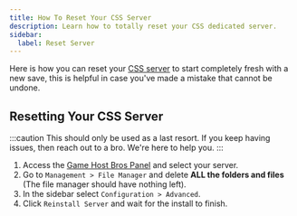 ```yaml
---
title: How To Reset Your CSS Server
description: Learn how to totally reset your CSS dedicated server.
sidebar:
  label: Reset Server
---
```


Here is how you can reset your [CSS server](https://www.gamehostbros.com/counter-strike-source-server-hosting/) to start completely fresh with a new save, this is helpful in case you've made a mistake that cannot be undone.

## Resetting Your CSS Server

:::caution
This should only be used as a last resort. If you keep having issues, then reach out to a bro. We're here to help you.
:::

<Steps>

1. Access the [Game Host Bros Panel](https://panel.gamehostbros.com/) and select your server.
2. Go to `Management > File Manager` and delete **ALL the folders and files** (The file manager should have nothing left).
3. In the sidebar select `Configuration > Advanced`.
4. Click `Reinstall Server` and wait for the install to finish.
</Steps>